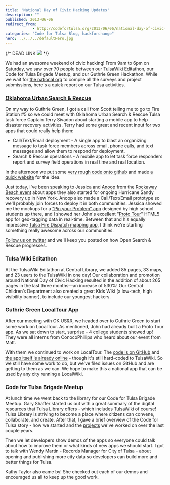 ```yaml
---
title: 'National Day of Civic Hacking Updates'
description: ""
published: 2013-06-06
redirect_from:
            - http://codefortulsa.org/2013/06/06/national-day-of-civic-hacking-updates/
categories: "Code for Tulsa Blog, hackforchange"
hero: ../../../defaultHero.jpg
---
```

{/* DEAD LINK ![](http://www.hackforchange.org/profiles/opencivic/themes/hackathon/logo.png) */}

We had an awesome weekend of civic hacking! From 9am to 6pm on Saturday, we saw over 70 people between our [TulsaWiki](http://www.tulsawiki.org/) Editathon, our Code for Tulsa Brigade Meetup, and our Guthrie Green Hackathon. While we wait for [the national org](http://www.hackforchange.org/) to compile all the surveys and project submissions, here's a quick report on our Tulsa activities.

### [Oklahoma Urban Search & Rescue](http://opensar.us/about/)

On my way to Guthrie Green, I got a call from Scott telling me to go to Fire Station #5 so we could meet with Oklahoma Urban Search & Rescue Tulsa task force Captain Terry Sivadon about starting a mobile app to help disaster recovery activities. Terry had some great and recent input for two apps that could really help them:

- Call/Text/Email deployment - A single app to blast an organizing message to task force members across email, phone calls, and text messages and allow them to respond for deployment.
- Search & Rescue operations - A mobile app to let task force responders report and survey field operations in real time and real location.

In the afternoon we put some [very rough code onto github](https://github.com/codefortulsa/open-search-and-rescue) and made [a quick website](http://opensar.us/about/) for the idea.

Just today, I've been speaking to Jessica and [Anoop](https://twitter.com/anoopr) from the [Rockaway Beach event](https://hackforchange.hackpad.com/ROCKAWAY-BEACH-CIVIC-HACK-DAY-xstjMrI8dKd) about apps they also started for ongoing Hurricane Sandy recovery up in New York. Anoop also made a Call/Text/Email prototype so we'll probably join forces to deploy it in both communities. Jessica showed me the mockups for a ["Pin your Problem" app](http://popapp.in/w#!/projects/51aa6206eb2fdf9e5e001df4/mockups/51aa62b06ff419b95e001e45) designed by high school students up there, and I showed her John's excellent "[Proto Tour](http://proto.iriscouch.com/tour/_design/prototour/index.html)" HTML5 app for geo-tagging data in real-time. Between that and his equally impressive [Tulsa Fire Dispatch mapping app,](http://tfdd.co/dispatches/) I think we're starting something really awesome across our communities.

[Follow us on twitter](https://twitter.com/codefortulsa) and we'll keep you posted on how Open Search & Rescue progresses.

### Tulsa Wiki Editathon

At the TulsaWiki Editathon at Central Library, we added 85 pages, 33 maps, and 23 users to the TulsaWiki in one day! Our collaboration and promotion around National Day of Civic Hacking resulted in the addition of about 265 pages in the last three months—an increase of 530%! Our Central Children’s Department also created a great Kids Wiki (a low-tech, high visibility banner), to include our youngest hackers.

### Guthrie Green [LocalTour](http://codefortulsa.github.com/localtour) App

After our meeting with OK US&R, we headed over to Guthrie Green to start some work on LocalTour. As mentioned, John had already built a Proto Tour app. As we sat down to start, surprise - 4 college students showed up! They were all interns from ConocoPhillips who heard about our event from Matt.

With them we continued to work on LocalTour. The [code is on GitHub](https://github.com/codefortulsa/localtour) and [the app itself is already online](http://codefortulsa.github.com/localtour) - though it's still hard-coded to TulsaWiki. So we still have some work to do, but we've filed issues on GitHub and are getting to them as we can. We hope to make this a national app that can be used by any city running a LocalWiki.

### Code for Tulsa Brigade Meetup

At lunch time we went back to the library for our Code for Tulsa Brigade Meetup. Gary Shaffer started us out with a great summary of the digital resources that Tulsa Library offers - which includes TulsaWiki of course! Tulsa Library is striving to become a place where citizens can convene, collaborate, and create. After that, I gave a brief overview of the Code for Tulsa story - how we started and the [projects](http://codefortulsa.org/projects/) we've worked on over the last couple years.

Then we let developers show demos of the apps so everyone could talk about how to improve them or what kinds of new apps we should start. I got to talk with Wendy Martin - Records Manager for City of Tulsa - about opening and publishing more city data so developers can build more and better things for Tulsa.

Kathy Taylor also came by! She checked out each of our demos and encouraged us all to keep up the good work.
